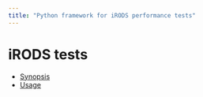 ```yaml
---
title: "Python framework for iRODS performance tests"
---
```


# iRODS tests

- [Synopsis](docs/intro.qmd)
- [Usage](docs/usage.qmd)

